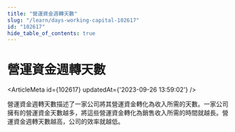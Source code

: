 ```yaml
---
title: "營運資金週轉天數"
slug: "/learn/days-working-capital-102617"
id: "102617"
hide_table_of_contents: true
---
```



# 營運資金週轉天數

<ArticleMeta id={102617} updatedAt={'2023-09-26 13:59:02'} />
<div className='border-solid border-b border-t-0 my-4 border-[var(--ifm-color-gray-300)]' />

營運資金週轉天數描述了一家公司將其營運資金轉化為收入所需的天數。一家公司擁有的營運資金天數越多，將這些營運資金轉化為銷售收入所需的時間就越長。營運資金週轉天數越高，公司的效率就越低。
